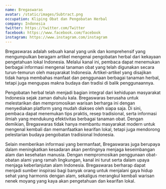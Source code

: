 ```yaml
---
name: Bregaswaras
avatar: /static/images/Subtract.png
occupation: Kliping Obat dan Pengobatan Herbal
company: Indonesia
twitter: https://twitter.com/Twitter
facebook: https://www.facebook.com/facebook
instagram: https://www.instagram.com/instagram
---
```


Bregaswaras adalah sebuah kanal yang unik dan komprehensif yang mengumpulkan beragam artikel mengenai pengobatan herbal dari kekayaan pengetahuan lokal Indonesia. Melalui kanal ini, pembaca dapat menemukan berbagai informasi mengenai tanaman obat yang telah digunakan secara turun-temurun oleh masyarakat Indonesia. Artikel-artikel yang disajikan tidak hanya membahas manfaat dan penggunaan berbagai tanaman herbal, tetapi juga mengupas makna budaya dan tradisi di balik penggunaannya.

Pengobatan herbal telah menjadi bagian integral dari kehidupan masyarakat Indonesia sejak zaman dahulu kala. Bregaswaras berusaha untuk melestarikan dan mempromosikan warisan berharga ini dengan menyediakan platform yang mudah diakses oleh siapa saja. Di sini, pembaca dapat menemukan tips praktis, resep tradisional, serta informasi ilmiah yang mendukung efektivitas berbagai tanaman obat. Dengan demikian, Bregaswaras tidak hanya membantu masyarakat modern untuk mengenal kembali dan memanfaatkan kearifan lokal, tetapi juga mendorong pelestarian budaya pengobatan tradisional Indonesia.

Selain memberikan informasi yang bermanfaat, Bregaswaras juga berupaya dalam meningkatkan kesadaran akan pentingnya menjaga keseimbangan alam dan kesehatan manusia. Dengan mempromosikan penggunaan obat-obatan alami yang ramah lingkungan, kanal ini turut serta dalam upaya menjaga keberlanjutan alam Indonesia. Bregaswaras berharap dapat menjadi sumber inspirasi bagi banyak orang untuk menjalani gaya hidup sehat yang harmonis dengan alam, sekaligus merangkul kembali warisan nenek moyang yang kaya akan pengetahuan dan kearifan lokal.